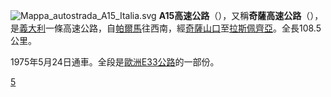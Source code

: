 [[File:Mappa_autostrada_A15_Italia.svg|right]]
'''A15高速公路'''（{{lang-it|Autostrada A15}}），又稱'''奇薩高速公路'''（{{lang|it|Autostrada della Cisa}}），是[[義大利|義大利]]一條高速公路，自[[帕爾馬|帕爾馬]]往西南，經[[奇薩山口|奇薩山口]]至[[拉斯佩齊亞|拉斯佩齊亞]]。全長108.5公里。

1975年5月24日通車。全段是[[歐洲E33公路|歐洲E33公路]]的一部份。

[[Category:義大利高速公路|5]]

{{意大利高速公路}}